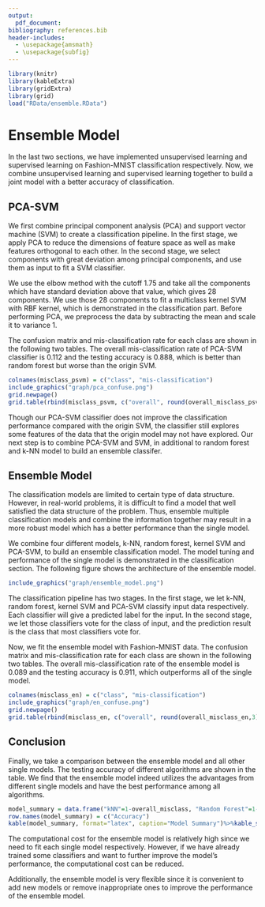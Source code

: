 ```yaml
---
output:
  pdf_document:
bibliography: references.bib
header-includes:
  - \usepackage{amsmath}
  - \usepackage{subfig}
---
```


```r
library(knitr)
library(kableExtra)
library(gridExtra)
library(grid)
load("RData/ensemble.RData")
```

# Ensemble Model

In the last two sections, we have implemented unsupervised learning and supervised learning on Fashion-MNIST classification respectively. Now, we combine unsupervised learning and supervised learning together to build a joint model with a better accuracy of classification. 

## PCA-SVM

We first combine principal component analysis (PCA) and support vector machine (SVM) to create a classification pipeline. In the first stage, we apply PCA to reduce the dimensions of feature space as well as make features orthogonal to each other. In the second stage, we select components with great deviation among principal components, and use them as input to fit a SVM classifier.

We use the elbow method with the cutoff 1.75 and take all the components which have standard deviation above that value, which gives 28 components. We use those 28 components to fit a multiclass kernel SVM with RBF kernel, which is demonstrated in the classification part. Before performing PCA, we preprocess the data by subtracting the mean and scale it to variance 1.

The confusion matrix and mis-classification rate for each class are shown in the following two tables. The overall mis-classification rate of PCA-SVM classifier is 0.112 and the testing accuracy is 0.888, which is better than random forest but worse than the origin SVM.

```r
colnames(misclass_psvm) = c("class", "mis-classification")
include_graphics("graph/pca_confuse.png")
grid.newpage()
grid.table(rbind(misclass_psvm, c("overall", round(overall_misclass_psvm,3))), theme = ttheme_minimal())
```

Though our PCA-SVM classifier does not improve the classification performance compared with the origin SVM, the classifier still explores some features of the data that the origin model may not have explored. Our next step is to combine PCA-SVM and SVM, in additional to random forest and k-NN model to build an ensemble classifer.

## Ensemble Model

The classification models are limited to certain type of data structure. However, in real-world problems, it is difficult to find a model that well satisfied the data structure of the problem. Thus, ensemble multiple classification models and combine the information together may result in a more robust model which has a better performance than the single model.

We combine four different models, k-NN, random forest, kernel SVM and PCA-SVM, to build an ensemble classification model. The model tuning and performance of the single model is demonstrated in the classification section. The following figure shows the architecture of the ensemble model.

```r
include_graphics("graph/ensemble_model.png")
```

The classification pipeline has two stages. In the first stage, we let k-NN, random forest, kernel SVM and PCA-SVM classify input data respectively. Each classifier will give a predicted label for the input. In the second stage, we let those classifiers vote for the class of input, and the prediction result is the class that most classifiers vote for.

Now, we fit the ensemble model with Fashion-MNIST data. The confusion matrix and mis-classification rate for each class are shown in the following two tables. The overall mis-classification rate of the ensemble model is 0.089 and the testing accuracy is 0.911, which outperforms all of the single model.

```r
colnames(misclass_en) = c("class", "mis-classification")
include_graphics("graph/en_confuse.png")
grid.newpage()
grid.table(rbind(misclass_en, c("overall", round(overall_misclass_en,3))), theme = ttheme_minimal())
```

## Conclusion

Finally, we take a comparison between the ensemble model and all other single models. The testing accuracy of different algorithms are shown in the table. We find that the ensemble model indeed utilizes the advantages from different single models and have the best performance among all algorithms.

```r
model_summary = data.frame("kNN"=1-overall_misclass, "Random Forest"=1-overall_misclass_tree, "Linear SVM"=1-overall_misclass_lsvm, "Kernel SVM"=1-overall_misclass_svm, "PCA-SVM"=1-overall_misclass_psvm, "Ensemble Model"=1-overall_misclass_en)
row.names(model_summary) = c("Accuracy")
kable(model_summary, format="latex", caption="Model Summary")%>%kable_styling(position = "center", latex_options = "HOLD_position")
```

The computational cost for the ensemble model is relatively high since we need to fit each single model respectively. However, if we have already trained some classifiers and want to further improve the model's performance, the computational cost can be reduced. 

Additionally, the ensemble model is very flexible since it is convenient to add new models or remove inappropriate ones to improve the performance of the ensemble model.
